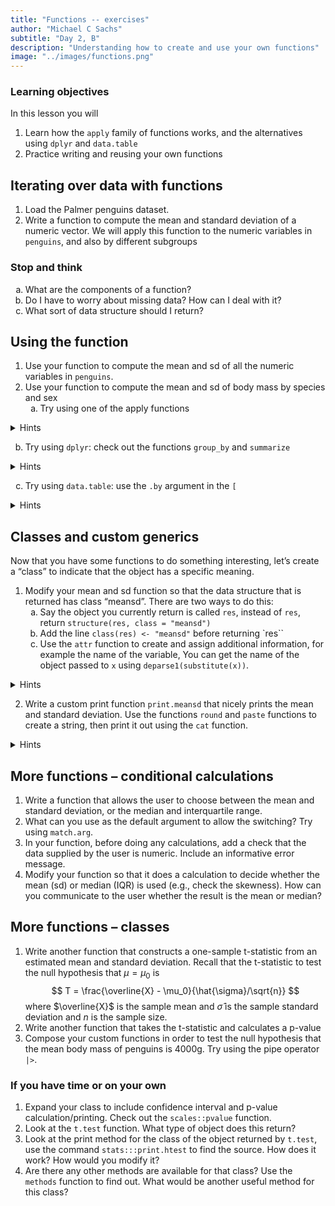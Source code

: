 ```yaml
---
title: "Functions -- exercises"
author: "Michael C Sachs"
subtitle: "Day 2, B"
description: "Understanding how to create and use your own functions"
image: "../images/functions.png"
---
```



### Learning objectives {.alert .alert-success}

In this lesson you will 

1. Learn how the `apply` family of functions works, and the alternatives using `dplyr` and `data.table`
2. Practice writing and reusing your own functions


## Iterating over data with functions

1. Load the Palmer penguins dataset. 
2. Write a function to compute the mean and standard deviation of a numeric vector. We will apply this function to the numeric variables in `penguins`, and also by different subgroups
    
### Stop and think {.alert .alert-info}    
a. What are the components of a function? 
b. Do I have to worry about missing data? How can I deal with it? 
c. What sort of data structure should I return? 
    

## Using the function
    
1. Use your function to compute the mean and sd of all the numeric variables in `penguins`. 
2. Use your function to compute the mean and sd of body mass by species and sex
    a. Try using one of the apply functions

<details>
<summary>Hints</summary>
```r
#| eval: false
split(penguins$body_mass_g, list(penguins$species, penguins$sex)) |>
  lapply(FUN = mean_sd)
```
Try `sapply` instead of `lapply`. What about `tapply`?
</details>

b. Try using `dplyr`: check out the functions `group_by` and `summarize`

<details>
<summary>Hints</summary>
```r
#| eval: false
library(dplyr)
penguins |> group_by(species, sex) |>
  summarize(mean_sd(body_mass_g))
```
</details>

c. Try using `data.table`: use the `.by` argument in the `[`

<details>
<summary>Hints</summary>
```r
#| eval: false
library(data.table)
pengdt <- data.table(penguins)

pengdt[, mean_sd(body_mass_g), by = list(species, sex)]
## . can be used as shorthand for list in data table
pengdt[, mean_sd(body_mass_g), by = .(species, sex)]
```
</details>



## Classes and custom generics

Now that you have some functions to do something interesting, let's create a "class" to indicate that the object has a specific meaning. 

1. Modify your mean and sd function so that the data structure that is returned has class "meansd". There are two ways to do this: 
    a. Say the object you currently return is called `res`, instead of `res`, return `structure(res, class = "meansd")`
    b. Add the line `class(res) <- "meansd"` before returning `res``
    c. Use the `attr` function to create and assign additional information, for example the name of the variable,  You can get the name of the object passed to `x` using `deparse1(substitute(x))`. 

<details>
<summary>Hints</summary>
```r
#| eval: false
mean_sd2 <- function(x, na.rm = TRUE) {
  res <- c(mean = mean(x, na.rm = na.rm), 
           sd = sd(x, na.rm = na.rm))
  
  attr(res, "variable") <- deparse1(substitute(x))
  class(res) <- "meansd"
  res
}
```
</details>

2. Write a custom print function `print.meansd` that nicely prints the mean and standard deviation. Use the functions `round` and `paste` functions to create a string, then print it out using the `cat` function. 

<details>
<summary>Hints</summary>
```r
#| eval: false
print.meansd <- function(x, digits = 2) {
  
  msd <- paste0(round(x["mean"], digits = digits), " (", 
                round(x["sd"], digits = digits), ")")
  
  cat("mean (sd) of ", 
      attr(x, "variable"), ":", 
      msd, "\n")
  
}
```
</details>


## More functions -- conditional calculations

1. Write a function that allows the user to choose between the mean and standard deviation, or the median and interquartile range. 
2. What can you use as the default argument to allow the switching? Try using `match.arg`. 
3. In your function, before doing any calculations, add a check that the data supplied by the user is numeric. Include an informative error message. 
4. Modify your function so that it does a calculation to decide whether the mean (sd) or median (IQR) is used (e.g., check the skewness). How can you communicate to the user whether the result is the mean or median? 


## More functions -- classes


1. Write another function that constructs a one-sample t-statistic from an estimated mean and standard deviation. Recall that the t-statistic to test the null hypothesis that $\mu = \mu_0$ is 
$$
T = \frac{\overline{X} - \mu_0}{\hat{\sigma}/\sqrt{n}}
$$
where $\overline{X}$ is the sample mean and $\hat{\sigma}$ is the sample standard deviation and $n$ is the sample size.
2. Write another function that takes the t-statistic and calculates a p-value
3. Compose your custom functions in order to test the null hypothesis that the mean body mass of penguins is 4000g. Try using the pipe operator `|>`. 



### If you have time or on your own

1. Expand your class to include confidence interval and p-value calculation/printing. Check out the `scales::pvalue` function. 
2. Look at the `t.test` function. What type of object does this return? 
3. Look at the print method for the class of the object returned by `t.test`, use the command `stats:::print.htest` to find the source. How does it work? How would you modify it? 
4. Are there any other methods are available for that class? Use the `methods` function to find out. What would be another useful method for this class? 





